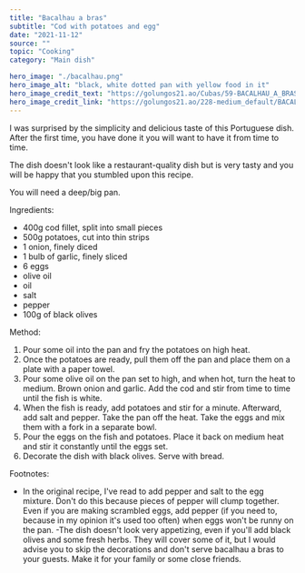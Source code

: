 ---
title: "Bacalhau a bras"
subtitle: "Cod with potatoes and egg" 
date: "2021-11-12"
source: ""
topic: "Cooking"
category: "Main dish"

hero_image: "./bacalhau.png"
hero_image_alt: "black, white dotted pan with yellow food in it"
hero_image_credit_text: "https://golungos21.ao/Cubas/59-BACALHAU_A_BRAS_-_CUBA.html"
hero_image_credit_link: "https://golungos21.ao/228-medium_default/BACALHAU_A_BRAS_-_CUBA.jpg"
---

I was surprised by the simplicity and delicious taste of this Portuguese dish. After the first time, you have done it
you will want to have it from time to time.

The dish doesn't look like a restaurant-quality dish but is very tasty
and you will be happy that you stumbled upon this recipe.

You will need a deep/big pan.

Ingredients:
- 400g cod fillet, split into small pieces
- 500g potatoes, cut into thin strips 
- 1 onion, finely diced
- 1 bulb of garlic, finely sliced                                                                                                       
- 6 eggs
- olive oil 
- oil
- salt
- pepper
- 100g of black olives

Method:
1. Pour some oil into the pan and fry the potatoes on high heat.
2. Once the potatoes are ready, pull them off the pan and place them on a
plate with a paper towel.
3. Pour some olive oil on the pan set to high, and when hot, turn 
the heat to medium. Brown onion and garlic. Add the cod and stir from time to time until the fish is white.
4. When the fish is ready, add potatoes and stir for a minute. Afterward,
add salt and pepper. Take the pan off the heat. Take the eggs and mix them with a fork in a separate bowl.
5. Pour the eggs on the fish and potatoes. Place it back on medium heat and 
stir it constantly until the eggs set.
6. Decorate the dish with black olives. Serve with bread.

Footnotes:
- In the original recipe, I've read to add pepper and salt to the egg mixture.
Don't do this because pieces of pepper will clump together. Even if you are making 
scrambled eggs, add pepper (if you need to, because in my opinion it's used too often) when eggs won't be 
runny on the pan.
-The dish doesn't look very appetizing, even if you'll add black olives and some fresh herbs. They 
will cover some of it, but I would advise you to skip the decorations and don't serve
bacalhau a bras to your guests. Make it for your family or some close friends.